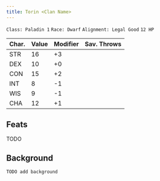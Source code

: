 ```yaml
---
title: Torin <Clan Name>
---
```



`Class: Paladin 1` `Race: Dwarf` `Alignment: Legal Good` `12 HP`

| Char. | Value | Modifier | Sav. Throws |
| ----- | ----- | -------- | ----------- |
| STR   | 16    | +3       |             |
| DEX   | 10    | +0       |             |
| CON   | 15    | +2       |             |
| INT   | 8     | -1       |             |
| WIS   | 9     | -1       |             |
| CHA   | 12    | +1       |             |

## Feats

<Card title="Shield Master" icon="mdi:sword">
  TODO
</Card>

## Background

`TODO add background`
